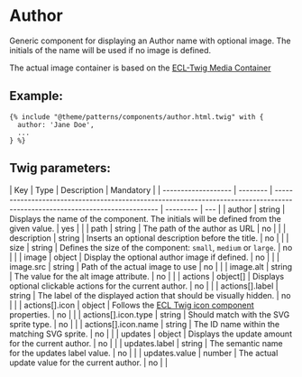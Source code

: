 # Author

Generic component for displaying an Author name with optional image.
The initials of the name will be used if no image is defined.

The actual image container is based on the [ECL-Twig Media Container](https://www.npmjs.com/package/@ecl-twig/ec-component-media-container)

## Example:

```
{% include "@theme/patterns/components/author.html.twig" with {
  author: 'Jane Doe',
  ...
} %}
```

## Twig parameters:

| Key                 | Type     | Description                                                                                                                  | Mandatory |
| ------------------- | -------- | ---------------------------------------------------------------------------------------------------------------------------- | --------- | --- |
| author              | string   | Displays the name of the component. The initials will be defined from the given value.                                       | yes       |     |
| path                | string   | The path of the author as URL                                                                                                | no        |     |
| description         | string   | Inserts an optional description before the title.                                                                            | no        |     |
| size                | string   | Defines the size of the component: `small`, `medium` or `large`.                                                             | no        |     |
| image               | object   | Display the optional author image if defined.                                                                                | no        |     |
| image.src           | string   | Path of the actual image to use                                                                                              | no        |     |
| image.alt           | string   | The value for the alt image attribute.                                                                                       | no        |     |
| actions             | object[] | Displays optional clickable actions for the current author.                                                                  | no        |     |
| actions[].label     | string   | The label of the displayed action that should be visually hidden.                                                            | no        |     |
| actions[].icon      | object   | Follows the [ECL Twig icon component](https://ecl-twig-php.netlify.app/ec/?path=/story/components-icon--general) properties. | no        |     |
| actions[].icon.type | string   | Should match with the SVG sprite type.                                                                                       | no        |     |
| actions[].icon.name | string   | The ID name within the matching SVG sprite.                                                                                  | no        |     |
| updates             | object   | Displays the update amount for the current author.                                                                           | no        |     |
| updates.label       | string   | The semantic name for the updates label value.                                                                               | no        |     |
| updates.value       | number   | The actual update value for the current author.                                                                              | no        |     |
